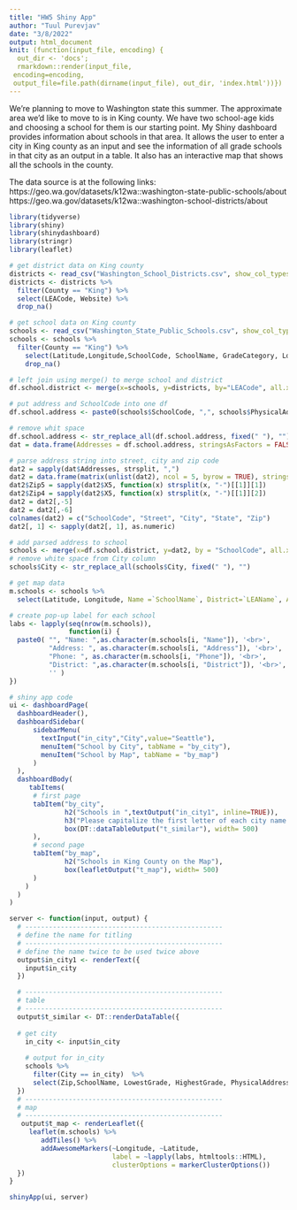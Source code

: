```yaml
---
title: "HW5 Shiny App"
author: "Tuul Purevjav"
date: "3/8/2022"
output: html_document
knit: (function(input_file, encoding) {
  out_dir <- 'docs';
  rmarkdown::render(input_file,
 encoding=encoding,
 output_file=file.path(dirname(input_file), out_dir, 'index.html'))})
---
```

We're planning to move to Washington state this summer.  The approximate area we'd like to move to is in King county.  We have two school-age kids and choosing a school for them is our starting point.  My Shiny dashboard provides information about schools in that area.  It allows the user to enter a city in King county as an input and see the information of all grade schools in that city as an output in a table. It also has an interactive map that shows all the schools in the county.

The data source is at the following links:
https://geo.wa.gov/datasets/k12wa::washington-state-public-schools/about
https://geo.wa.gov/datasets/k12wa::washington-school-districts/about

```r
library(tidyverse)
library(shiny)
library(shinydashboard)
library(stringr)
library(leaflet)
```


```r
# get district data on King county
districts <- read_csv("Washington_School_Districts.csv", show_col_types = FALSE)
districts <- districts %>% 
  filter(County == "King") %>% 
  select(LEACode, Website) %>% 
  drop_na()

# get school data on King county
schools <- read_csv("Washington_State_Public_Schools.csv", show_col_types = FALSE)
schools <- schools %>%
  filter(County == "King") %>%
    select(Latitude,Longitude,SchoolCode, SchoolName, GradeCategory, LowestGrade, HighestGrade, PhysicalAddress, Email, Phone, LEACode, LEAName) %>%
    drop_na()
```

```r
# left join using merge() to merge school and district
df.school.district <- merge(x=schools, y=districts, by="LEACode", all.x=TRUE)
```

```r
# put address and SchoolCode into one df
df.school.address <- paste0(schools$SchoolCode, ",", schools$PhysicalAddress)

# remove whit space
df.school.address <- str_replace_all(df.school.address, fixed(" "), "")
dat = data.frame(Addresses = df.school.address, stringsAsFactors = FALSE)

# parse address string into street, city and zip code
dat2 = sapply(dat$Addresses, strsplit, ",")
dat2 = data.frame(matrix(unlist(dat2), ncol = 5, byrow = TRUE), stringsAsFactors = FALSE)
dat2$Zip5 = sapply(dat2$X5, function(x) strsplit(x, "-")[[1]][1])
dat2$Zip4 = sapply(dat2$X5, function(x) strsplit(x, "-")[[1]][2])
dat2 = dat2[,-5]
dat2 = dat2[,-6]
colnames(dat2) = c("SchoolCode", "Street", "City", "State", "Zip")
dat2[, 1] <- sapply(dat2[, 1], as.numeric)
```

```r
# add parsed address to school
schools <- merge(x=df.school.district, y=dat2, by = "SchoolCode", all.x=TRUE)
# remove white space from City column
schools$City <- str_replace_all(schools$City, fixed(" "), "")
```

```r
# get map data
m.schools <- schools %>%
  select(Latitude, Longitude, Name =`SchoolName`, District=`LEAName`, Address=`PhysicalAddress`, Phone) 
```

```r
# create pop-up label for each school
labs <- lapply(seq(nrow(m.schools)), 
               function(i) {
  paste0( "", "Name: ",as.character(m.schools[i, "Name"]), '<br>',
          "Address: ", as.character(m.schools[i, "Address"]), '<br>',
          "Phone: ", as.character(m.schools[i, "Phone"]), '<br>',
          "District: ",as.character(m.schools[i, "District"]), '<br>',
          '' ) 
})
```

```r
# shiny app code
ui <- dashboardPage(
  dashboardHeader(),
  dashboardSidebar(
      sidebarMenu(
        textInput("in_city","City",value="Seattle"),
        menuItem("School by City", tabName = "by_city"),
        menuItem("School by Map", tabName = "by_map")
      )
  ),
  dashboardBody(
     tabItems(
      # first page
      tabItem("by_city",
              h2("Schools in ",textOutput("in_city1", inline=TRUE)),
              h3("Please capitalize the first letter of each city name. Popular cities in King county in WA are                  Seattle, Bellevue, Redmond, Kirkland, etc."),
              box(DT::dataTableOutput("t_similar"), width= 500)
      ),
      # second page
      tabItem("by_map",
              h2("Schools in King County on the Map"),
              box(leafletOutput("t_map"), width= 500)
      )
    )
  )
)

server <- function(input, output) {
  # --------------------------------------------------
  # define the name for titling
  # --------------------------------------------------
  # define the name twice to be used twice above
  output$in_city1 <- renderText({
    input$in_city
  })

  # --------------------------------------------------
  # table
  # --------------------------------------------------
  output$t_similar <- DT::renderDataTable({
    
  # get city
    in_city <- input$in_city
    
    # output for in_city
    schools %>% 
      filter(City == in_city)  %>% 
      select(Zip,SchoolName, LowestGrade, HighestGrade, PhysicalAddress, LEAName, Website)
  })
  # --------------------------------------------------
  # map
  # --------------------------------------------------
   output$t_map <- renderLeaflet({
     leaflet(m.schools) %>%
        addTiles() %>%
        addAwesomeMarkers(~Longitude, ~Latitude,
                          label = ~lapply(labs, htmltools::HTML),
                          clusterOptions = markerClusterOptions())
  })
}

shinyApp(ui, server)
```


